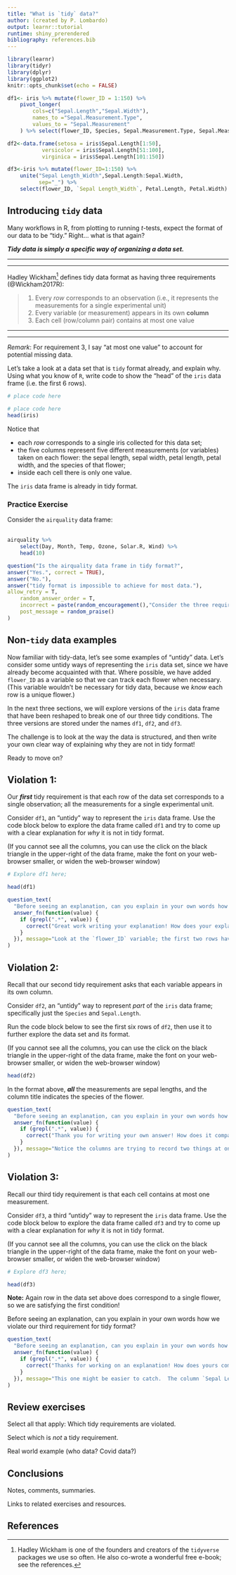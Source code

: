 ```yaml
---
title: "What is `tidy` data?"
author: (created by P. Lombardo)
output: learnr::tutorial
runtime: shiny_prerendered
bibliography: references.bib
---
```


```r
library(learnr)
library(tidyr)
library(dplyr)
library(ggplot2)
knitr::opts_chunk$set(echo = FALSE)

df1<- iris %>% mutate(flower_ID = 1:150) %>%
    pivot_longer(
        cols=c("Sepal.Length","Sepal.Width"),
        names_to ="Sepal.Measurement.Type",
        values_to = "Sepal.Measurement"
    ) %>% select(flower_ID, Species, Sepal.Measurement.Type, Sepal.Measurement, Petal.Length, Petal.Width)

df2<-data.frame(setosa = iris$Sepal.Length[1:50],
           versicolor = iris$Sepal.Length[51:100],
           virginica = iris$Sepal.Length[101:150])

df3<-iris %>% mutate(flower_ID=1:150) %>%
    unite("Sepal Length_Width",Sepal.Length:Sepal.Width,
          sep="_") %>%
    select(flower_ID, `Sepal Length_Width`, Petal.Length, Petal.Width)
```

## Introducing `tidy` data
Many workflows in R, from plotting to running $t$-tests, expect the format of our data to be "tidy."  Right... what is that again?

***Tidy data is simply a specific way of organizing a data set.***

***
***

Hadley Wickham^[Hadley Wickham is one of the founders and creators of the `tidyverse` packages we use so often. He also co-wrote a wonderful free e-book; see the references.] defines tidy data format as having three requirements (@Wickham2017R):

> 1. Every *row* corresponds to an observation (i.e., it represents the measurements for a single experimental unit)
> 2. Every variable (or measurement) appears in its own **column** 
> 3. Each cell (row/column pair) contains at most one value

***
***

*Remark*: For requirement 3, I say "at most one value" to account for potential missing data.

Let's take a look at a data set that is `tidy` format already, and explain why. Using what you know of `R`, write code to show the "head" of the `iris` data frame (i.e. the first 6 rows).
```r
# place code here
```

```r
# place code here
head(iris)
```

Notice that 

* each *row* corresponds to a single iris collected for this data set;
* the five columns represent five different measurements (or variables) taken on each flower: the sepal length, sepal width, petal length, petal width, and the species of that flower;
* inside each cell there is only one value.

The `iris` data frame is already in tidy format.

### Practice Exercise
Consider the `airquality` data frame:<br></br>

```r
airquality %>%
    select(Day, Month, Temp, Ozone, Solar.R, Wind) %>%
    head(10)
```

```r

question("Is the airquality data frame in tidy format?",
answer("Yes.", correct = TRUE),
answer("No."),
answer("tidy format is impossible to achieve for most data."),
allow_retry = T,
    random_answer_order = T,
    incorrect = paste(random_encouragement(),"Consider the three requirements above."),
    post_message = random_praise()
)

```

## Non-`tidy` data examples
Now familiar with tidy-data, let's see some examples of "untidy" data. Let's consider some untidy ways of representing the `iris` data set, since we have already become acquainted with that.  Where possible, we have added `flower_ID` as a variable so that we can track each flower when necessary. (This variable wouldn't be necessary for tidy data, because we *know* each row is a unique flower.)

In the next three sections, we will explore versions of the `iris` data frame that have been reshaped to break one of our three tidy conditions.  The three versions are stored under the names `df1`, `df2`, and `df3`.


The challenge is to look at the way the data is structured, and then write your own clear way of explaining why they are not in tidy format!

Ready to move on?

## Violation 1:
Our ***first*** tidy requirement is that each row of the data set corresponds to a single observation; all the measurements for a single experimental unit.

Consider `df1`, an "untidy" way to represent the `iris` data frame. Use the code block below to explore the data frame called `df1` and try to come up with a clear explanation for *why* it is not in tidy format.

(If you cannot see all the columns, you can use the click on the black triangle in the upper-right of the data frame, make the font on your web-browser smaller, or widen the web-browser window)
```r
# Explore df1 here;
```

```r
head(df1)
```


```r
question_text(
  "Before seeing an explanation, can you explain in your own words how we violate our first condition for tidy format? <br></br> Submit your explanation to see an example written by us! <br></br> (***Note***: all responses are marked 'correct,' so please compare your answer against ours.",
  answer_fn(function(value) {
    if (grepl(".*", value)) {
      correct("Great work writing your explanation! How does your explanation compare with ours?")
    }
  }), message="Look at the `flower_ID` variable; the first two rows have the same flower ID number!  Upon closer inspection, we can see the sepal measurements for each flower are spread over two rows, with the first row recording sepal length and the next row recording sepal width. For example, the first two rows of the data frame above correspond to a single flower, but the sepal length is in row 1 while sepal width is in row 2.  For tidy data, each flower, and all of its measurements, should be in a single row."
)

```


## Violation 2:
Recall that our second tidy requirement asks that each variable appears in its own column.

Consider `df2`, an "untidy" way to represent *part* of the `iris` data frame; specifically just the `Species` and `Sepal.Length`. 

Run the code block below to see the first six rows of `df2`, then use it to further explore the data set and its format.

(If you cannot see all the columns, you can use the click on the black triangle in the upper-right of the data frame, make the font on your web-browser smaller, or widen the web-browser window)
```r
head(df2)
```

In the format above, ***all*** the measurements are sepal lengths, and the column title indicates the species of the flower. 

```r

question_text(
  "Before seeing an explanation, can you explain in your own words how we violate our second condition for tidy format? <br></br> Submit your answer to see an example written by us! <br></br> (***Note***: all responses are marked 'correct,' so please compare your answer against ours.",
  answer_fn(function(value) {
    if (grepl(".*", value)) {
      correct("Thank you for writing your own answer! How does it compare with ours?")
    }
  }), message="Notice the columns are trying to record two things at once: the species of the flower, as well as that flower's sepal length. This example uses three columns to record only two measurements, so we cannot be satisfying the condition that each measurement corresponds to its own column. If we were in tidy format, we would use exactly ***two*** columns to record these ***two*** variables!"
)

```


## Violation 3:
Recall our third tidy requirement is that each cell contains at most one measurement.

Consider `df3`, a third "untidy" way to represent the `iris` data frame. Use the code block below to explore the data frame called `df3` and try to come up with a clear explanation for *why* it is not in tidy format.

(If you cannot see all the columns, you can use the click on the black triangle in the upper-right of the data frame, make the font on your web-browser smaller, or widen the web-browser window)
```r
# Explore df3 here;
```

```r
head(df3)
```
**Note:** Again row in the data set above does correspond to a single flower, so we are satisfying the first condition!

Before seeing an explanation, can you explain in your own words how we violate our third requirement for tidy format?
```r
question_text(
  "Before seeing an explanation, can you explain in your own words how we violate our third requirement for tidy format? <br></br> Submit your explanation to see an example written by us! <br></br> (***Note***: all responses are marked 'correct,' so please compare your answer against ours.",
  answer_fn(function(value) {
    if (grepl(".*", value)) {
      correct("Thanks for working on an explanation! How does yours compare with ours?")
    }
  }), message="This one might be easier to catch.  The column `Sepal Length_Width` combines the length and width measurements for the sepal of each flower, but separated by an underscore `_`. For example, the `Sepal Length_Width` entry for flower 1 is `5.1_3.5`, indicating this flower has a sepal length of 5.1 and a sepal width of 3.5.<br></br> With data stored in this manner, each cell contains multiple measurements (two, to be precise); this breaks our third tidy condition.  One could also make a good argument that we are breaking the second tidy condition, because the variables of sepal length and sepal width are not each given their own column; they share one!"
)


```

## Review exercises

Select all that apply: Which tidy requirements are violated.

Select which is *not* a tidy requirement.

Real world example (who data? Covid data?)

## Conclusions
Notes, comments, summaries.

Links to related exercises and resources.


## References
<div id="refs"></div>

